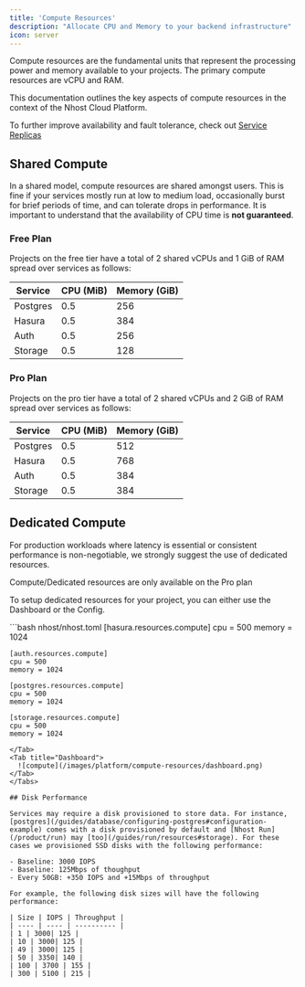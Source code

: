 ```yaml
---
title: 'Compute Resources'
description: "Allocate CPU and Memory to your backend infrastructure"
icon: server
---
```


Compute resources are the fundamental units that represent the processing power and memory available to your projects. The primary compute resources are vCPU and RAM.

This documentation outlines the key aspects of compute resources in the context of the Nhost Cloud Platform.

<Tip>To further improve availability and fault tolerance, check out [Service Replicas](/platform/service-replicas)</Tip>

## Shared Compute

In a shared model, compute resources are shared amongst users. This is fine if your services mostly run at low to medium load, occasionally burst for brief periods of time, and can tolerate drops in performance. It is important to understand that the availability of CPU time is **not guaranteed**.

### Free Plan

Projects on the free tier have a total of 2 shared vCPUs and 1 GiB of RAM spread over services as follows:

| Service | CPU (MiB) | Memory (GiB) |
| --------| ----------|--------------|
| Postgres| 0.5 | 256 |
| Hasura  | 0.5 | 384 |
| Auth    | 0.5 | 256 |
| Storage | 0.5 | 128 |

### Pro Plan

Projects on the pro tier have a total of 2 shared vCPUs and 2 GiB of RAM spread over services as follows:

| Service | CPU (MiB) | Memory (GiB) |
| --------| ----------|--------------|
| Postgres| 0.5 | 512 |
| Hasura  | 0.5 | 768 |
| Auth    | 0.5 | 384 |
| Storage | 0.5 | 384 |



## Dedicated Compute

For production workloads where latency is essential or consistent performance is non-negotiable, we strongly suggest the use of dedicated resources.

<Note>Compute/Dedicated resources are only available on the Pro plan</Note>


To setup dedicated resources for your project, you can either use the Dashboard or the Config.

<Tabs>
  <Tab title="Config">
    ```bash nhost/nhost.toml
    [hasura.resources.compute]
    cpu = 500
    memory = 1024

    [auth.resources.compute]
    cpu = 500
    memory = 1024

    [postgres.resources.compute]
    cpu = 500
    memory = 1024

    [storage.resources.compute]
    cpu = 500
    memory = 1024
  ```
  </Tab>
  <Tab title="Dashboard">
    ![compute](/images/platform/compute-resources/dashboard.png)
  </Tab>
</Tabs>

## Disk Performance

Services may require a disk provisioned to store data. For instance, [postgres](/guides/database/configuring-postgres#configuration-example) comes with a disk provisioned by default and [Nhost Run](/product/run) may [too](/guides/run/resources#storage). For these cases we provisioned SSD disks with the following performance:

- Baseline: 3000 IOPS
- Baseline: 125Mbps of thoughput
- Every 50GB: +350 IOPS and +15Mbps of throughput

For example, the following disk sizes will have the following performance:

| Size | IOPS | Throughput |
| ---- | ---- | ---------- |
| 1 | 3000| 125 |
| 10 | 3000| 125 |
| 49 | 3000| 125 |
| 50 | 3350| 140 |
| 100 | 3700 | 155 |
| 300 | 5100 | 215 |

